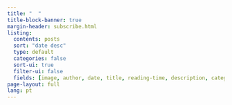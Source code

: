 ---
title: "  "
title-block-banner: true
margin-header: subscribe.html
listing:
  contents: posts
  sort: "date desc"
  type: default
  categories: false
  sort-ui: true
  filter-ui: false
  fields: [image, author, date, title, reading-time, description, categories]
page-layout: full
lang: pt
---
